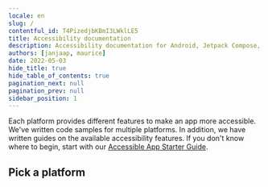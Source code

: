 ```yaml
---
locale: en
slug: /
contentful_id: T4PizedjbKBmI3LWklLE5
title: Accessibility documentation
description: Accessibility documentation for Android, Jetpack Compose, iOS, SwiftUI, Flutter, React Native, .NET MAUI and Xamarin.
authors: [janjaap, maurice]
date: 2022-05-03
hide_title: true
hide_table_of_contents: true
pagination_next: null
pagination_prev: null
sidebar_position: 1
---
```


<Hero
  title="Accessibility documentation"
/>

Each platform provides different features to make an app more accessible. We've written code samples for multiple platforms. In addition, we have written guides on the available accessibility features. If you don't know where to begin, start with our [Accessible App Starter Guide](/en/articles/accessible-app-beginners-guide).

## Pick a platform

<LinkList title="List of docs" isHighlighted={true}>
  <LinkListItem
    url="/en/docs/android"
    title="Learn about Android accessibility"
    label="Android accessibility"
    description="Android has an accessibility layer that helps users to navigate their Android devices more easily. By integrating accessibility features, you can improve your app's usability, particularly for users with disabilities."
    image="/img/light/Android.svg"
    alt="Android logo"
  />
    <LinkListItem
    url="/en/docs/compose"
    title="Learn about Jetpack Compose accessibility"
    label="Jetpack Compose accessibility"
    description="Jetpack Compose offers accessible building blocks to create inclusive interfaces. Key concepts like semantics, traversal and accessibility actions enhance usability for everyone."
    image="/img/light/compose.svg"
    alt="Jetpack Compose logo"
  />
  <LinkListItem
    url="/en/docs/ios"
    title="Learn about iOS accessibility"
    label="iOS accessibility"
    description="iOS has built-in accessibility features, accessibility APIs, and developer tools which provide an extraordinary opportunity to deliver a superior mobile experience to every user, including those with disabilities."
    image="/img/light/iOS.svg"
    alt="iOS logo"
  />
  <LinkListItem
    url="/en/docs/swiftui"
    title="Learn about SwiftUI accessibility"
    label="SwiftUI accessibility"
    description="SwiftUI automatically provides accessibility support for common elements. Developers can use SwiftUI's view modifiers to enhance and customize accessibility."
    image="/img/light/swiftui.svg"
    alt="SwiftUI logo"
  />
  <LinkListItem
    url="/en/docs/flutter"
    title="Learn about Flutter accessibility"
    label="Flutter accessibility"
    description="Flutter is committed to supporting developers in making their apps more accessible. It has built-in support for accessibility features provided by the underlying operating system."
    image="/img/light/flutter.svg"
    alt="Flutter logo"
  />
  
  <LinkListItem
    url="/en/docs/react-native"
    title="Learn about React Native accessibility"
    label="React Native accessibility"
    description="React Native has accessibility APIs which let your app accommodate all users. You can integrate apps with assistive technologies like the screen readers VoiceOver and TalkBack."
    image="/img/light/React-Native.svg"
    alt="React Native logo"
  />
  <LinkListItem
    url="/en/docs/net-maui"
    title="Learn about .NET MAUI accessibility"
    label=".NET MAUI accessibility"
    description=".NET MAUI has built-in semantics for accessibility and includes support for accessibility features, allowing developers to build inclusive apps."
    image="/img/light/net-maui.svg"
    alt=".NET MAUI logo"
  />
  <LinkListItem
    url="/en/docs/xamarin"
    title="Learn about Xamarin accessibility"
    label="Xamarin accessibility"
    description="Xamarin has features to create apps which work well with accessibility features such as large type, high contrast, zoom in, screen reading, visual or haptic feedback cues, and alternative input methods."
    image="/img/light/Xamarin.svg"
    alt="Xamarin logo"
  />
</LinkList>
